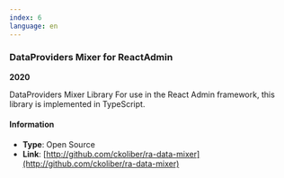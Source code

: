 ```yaml
---
index: 6
language: en
---
```


### DataProviders Mixer for ReactAdmin

**2020**

DataProviders Mixer Library For use in the React Admin framework, this library is implemented in TypeScript.

#### Information

-   **Type**: Open Source
-   **Link**: [http://github.com/ckoliber/ra-data-mixer](http://github.com/ckoliber/ra-data-mixer)
